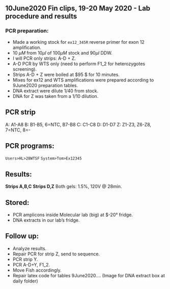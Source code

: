## 10June2020 Fin clips, 19-20 May 2020 - Lab procedure and results

### PCR preparation:

* Made a working stock for `ex12_345R` reverse primer for exon 12 amplification.
* 10 $\mu M$ from $10 \mu l$ of $100 \mu M$ stock and $90 \mu l$ DDW.
* I will PCR only strips: A-D + Z.
* A-D PCR by WTS only (need to perform F1_2 for heterozygotes screening).
* Strips A-D + Z were boiled at $95 $ for 10 minutes.
* Mixes for ex12 and WTS amplifications were prepared according to 9June2020 preparation tables.
* DNA extract were dilute 1/40 from stock.
* DNA for Z was taken from a 1/10 dilution. 

## PCR strip 

A: A1-A8
B: B1-B5, 6=NTC, B7-B8
C: C1-C8
D: D1-D7
Z: Z1-Z3, Z6-Z8, 7=NTC, 8=-

## PCR programs:

`Users>HL>28WTSF`
`System>Tom>Ex12345`

## Results:

**Strips A,B,C**
<!-- fix img pos
```r
knitr::include_graphics("../../365/10June2020/Master 2020-06-10_15h42m20s.png")
```
-->
**Strips D,Z**
<!-- fix img pos
```r
knitr::include_graphics("../../365/10June2020/Master 2020-06-10_15h45m46s.png")
```
-->
Both gels: 1.5%, 120V @ 28min. 

## Stored:

* PCR amplicons inside Molecular lab (big) at $-20° fridge.
* DNA extracts in our lab's fridge.

## Follow up:

* Analyze results.
* Repair PCR for strip Z, send to sequence. 
* PCR strip Y.
* PCR A-D+Y, F1_2.
* Move Fish accordingly.
* Repair latex code for tables 9June2020....
(Image for DNA extract box at daily folder)



